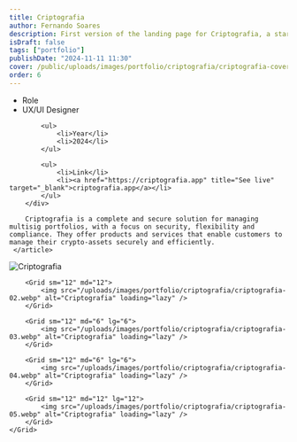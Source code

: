 ```yaml
---
title: Criptografia
author: Fernando Soares
description: First version of the landing page for Criptografia, a startup focused on secure management of digital assets. 
isDraft: false
tags: ["portfolio"]
publishDate: "2024-11-11 11:30"
cover: /public/uploads/images/portfolio/criptografia/criptografia-cover.webp
order: 6
---
```


<section class="wrap">
    <article class="content-article">
        <div class="work-data">
            <ul>
                <li>Role</li>
                <li>UX/UI Designer</li>
            </ul>

            <ul>
                <li>Year</li>
                <li>2024</li>
            </ul>

            <ul>
                <li>Link</li>
                <li><a href="https://criptografia.app" title="See live" target="_blank">criptografia.app</a></li>
            </ul>
        </div>
        
        Criptografia is a complete and secure solution for managing multisig portfolios, with a focus on security, flexibility and compliance. They offer products and services that enable customers to manage their crypto-assets securely and efficiently.
     </article>
</section>

<section class="wrap-wide">
    <Grid isContainer>
        <Grid sm="12" md="12">
            <img src="/uploads/images/portfolio/criptografia/criptografia-01.webp" alt="Criptografia" loading="lazy" />
        </Grid>

        <Grid sm="12" md="12">
            <img src="/uploads/images/portfolio/criptografia/criptografia-02.webp" alt="Criptografia" loading="lazy" />
        </Grid>

        <Grid sm="12" md="6" lg="6">
            <img src="/uploads/images/portfolio/criptografia/criptografia-03.webp" alt="Criptografia" loading="lazy" />
        </Grid>

        <Grid sm="12" md="6" lg="6">
            <img src="/uploads/images/portfolio/criptografia/criptografia-04.webp" alt="Criptografia" loading="lazy" />
        </Grid>

        <Grid sm="12" md="12" lg="12">
            <img src="/uploads/images/portfolio/criptografia/criptografia-05.webp" alt="Criptografia" loading="lazy" />
        </Grid>
    </Grid>

</section>